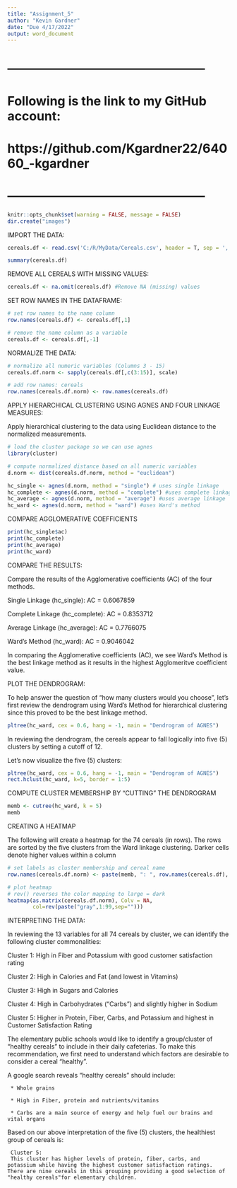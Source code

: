 ```yaml
---
title: "Assignment_5"
author: "Kevin Gardner"
date: "Due 4/17/2022"
output: word_document
---
```


# ------------------------------------------------
# Following is the link to my GitHub account:
# https://github.com/Kgardner22/64060_-kgardner
# ------------------------------------------------

```r
knitr::opts_chunk$set(warning = FALSE, message = FALSE)
dir.create("images")
```

IMPORT THE DATA:

```r

cereals.df <- read.csv('C:/R/MyData/Cereals.csv', header = T, sep = ',') 

summary(cereals.df)

```

REMOVE ALL CEREALS WITH MISSING VALUES:

```r
cereals.df <- na.omit(cereals.df) #Remove NA (missing) values

```


SET ROW NAMES IN THE DATAFRAME:

```r

# set row names to the name column
row.names(cereals.df) <- cereals.df[,1]

# remove the name column as a variable
cereals.df <- cereals.df[,-1]

```

NORMALIZE THE DATA:

```r
# normalize all numeric variables (Columns 3 - 15)
cereals.df.norm <- sapply(cereals.df[,c(3:15)], scale)

# add row names: cereals
row.names(cereals.df.norm) <- row.names(cereals.df)

```

APPLY HIERARCHICAL CLUSTERING USING AGNES AND FOUR LINKAGE MEASURES:

Apply hierarchical clustering to the data using Euclidean distance to the normalized measurements.

```r

# load the cluster package so we can use agnes
library(cluster) 

# compute normalized distance based on all numeric variables
d.norm <- dist(cereals.df.norm, method = "euclidean")

hc_single <- agnes(d.norm, method = "single") # uses single linkage
hc_complete <- agnes(d.norm, method = "complete") #uses complete linkage
hc_average <- agnes(d.norm, method = "average") #uses average linkage
hc_ward <- agnes(d.norm, method = "ward") #uses Ward's method

```

COMPARE AGGLOMERATIVE COEFFICIENTS
```r

print(hc_single$ac)
print(hc_complete)
print(hc_average)
print(hc_ward)

```

COMPARE THE RESULTS:

Compare the results of the Agglomerative coefficients (AC) of the four methods.

Single Linkage (hc_single):
AC = 0.6067859

Complete Linkage (hc_complete):
AC = 0.8353712

Average Linkage (hc_average):
AC = 0.7766075

Ward's Method (hc_ward):
AC = 0.9046042

In comparing the Agglomerative coefficients (AC), we see Ward's Method is the best linkage method as it results in the highest Agglomeritve coefficient value.



PLOT THE DENDROGRAM:

To help answer the question of "how many clusters would you choose", let's first review the dendrogram using Ward's Method for hierarchical clustering since this proved to be the best linkage method.

```r

pltree(hc_ward, cex = 0.6, hang = -1, main = "Dendrogram of AGNES")

```
In reviewing the dendrogram, the cereals appear to fall logically into five (5) clusters by setting a cutoff of 12.

Let's now visualize the five (5) clusters:

```r

pltree(hc_ward, cex = 0.6, hang = -1, main = "Dendrogram of AGNES")
rect.hclust(hc_ward, k=5, border = 1:5)


```


COMPUTE CLUSTER MEMBERSHIP BY "CUTTING" THE DENDROGRAM

```r

memb <- cutree(hc_ward, k = 5)
memb

```


CREATING A HEATMAP

The following will create a heatmap for the 74 cereals (in rows). The rows are sorted by the five clusters from the Ward linkage clustering. Darker cells denote higher values within a column

```r
# set labels as cluster membership and cereal name
row.names(cereals.df.norm) <- paste(memb, ": ", row.names(cereals.df), sep = "")

# plot heatmap 
# rev() reverses the color mapping to large = dark
heatmap(as.matrix(cereals.df.norm), Colv = NA,  
        col=rev(paste("gray",1:99,sep="")))

```

INTERPRETING THE DATA:

In reviewing the 13 variables for all 74 cereals by cluster, we can identify the following cluster commonalities:

  Cluster 1: High in Fiber and Potassium with good customer satisfaction rating

  Cluster 2: High in Calories and Fat (and lowest in Vitamins)

  Cluster 3: High in Sugars and Calories

  Cluster 4: High in Carbohydrates ("Carbs") and slightly higher in Sodium

  Cluster 5: Higher in Protein, Fiber, Carbs, and Potassium and highest in Customer Satisfaction Rating 

The elementary public schools would like to identify a group/cluster of "healthy cereals" to include in their daily cafeterias. To make this recommendation, we first need to understand which factors are desirable to consider a cereal "healthy". 

A google search reveals "healthy cereals" should include:
     
     * Whole grains
     
     * High in Fiber, protein and nutrients/vitamins
     
     * Carbs are a main source of energy and help fuel our brains and vital organs

Based on our above interpretation of the five (5) clusters, the healthiest group of cereals is:

     Cluster 5:
     This cluster has higher levels of protein, fiber, carbs, and potassium while having the highest customer satisfaction ratings. There are nine cereals in this grouping providing a good selection of "healthy cereals"for elementary children.




     










